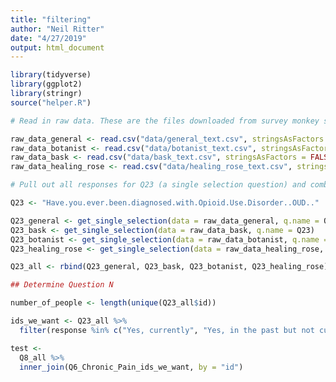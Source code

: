 ```yaml
---
title: "filtering"
author: "Neil Ritter"
date: "4/27/2019"
output: html_document
---
```



```r
library(tidyverse)
library(ggplot2)
library(stringr)
source("helper.R")
```

```r
# Read in raw data. These are the files downloaded from survey monkey saved as a .csv

raw_data_general <- read.csv("data/general_text.csv", stringsAsFactors = FALSE)
raw_data_botanist <- read.csv("data/botanist_text.csv", stringsAsFactors = FALSE)
raw_data_bask <- read.csv("data/bask_text.csv", stringsAsFactors = FALSE)
raw_data_healing_rose <- read.csv("data/healing_rose_text.csv", stringsAsFactors = FALSE)

```

```r
# Pull out all responses for Q23 (a single selection question) and combine

Q23 <- "Have.you.ever.been.diagnosed.with.Opioid.Use.Disorder..OUD.."

Q23_general <- get_single_selection(data = raw_data_general, q.name = Q23)
Q23_bask <- get_single_selection(data = raw_data_bask, q.name = Q23)
Q23_botanist <- get_single_selection(data = raw_data_botanist, q.name = Q23)
Q23_healing_rose <- get_single_selection(data = raw_data_healing_rose, q.name = Q23)

Q23_all <- rbind(Q23_general, Q23_bask, Q23_botanist, Q23_healing_rose)

## Determine Question N

number_of_people <- length(unique(Q23_all$id))

```


```r

ids_we_want <- Q23_all %>% 
  filter(response %in% c("Yes, currently", "Yes, in the past but not currently"))

```


```r
test <- 
  Q8_all %>%
  inner_join(Q6_Chronic_Pain_ids_we_want, by = "id")

```






